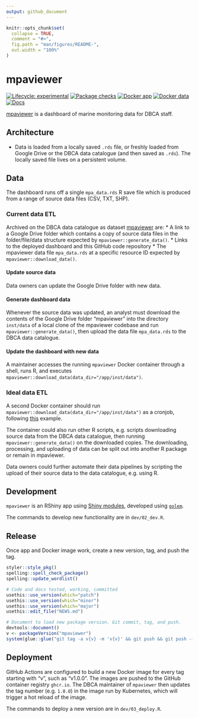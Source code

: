 ```yaml
---
output: github_document
---
```


<!-- README.md is generated from README.Rmd. Please edit that file -->

```r
knitr::opts_chunk$set(
  collapse = TRUE,
  comment = "#>",
  fig.path = "man/figures/README-",
  out.width = "100%"
)
```

# mpaviewer

<!-- badges: start -->
[![Lifecycle: experimental](https://img.shields.io/badge/lifecycle-experimental-orange.svg)](https://lifecycle.r-lib.org/articles/stages.html#experimental)
[![Package checks](https://github.com/dbca-wa/mpaviewer/workflows/R-CMD-check/badge.svg)](https://github.com/dbca-wa/mpaviewer/actions)
[![Docker app](https://github.com/dbca-wa/mpaviewer/actions/workflows/docker.yaml/badge.svg)](https://github.com/dbca-wa/mpaviewer/actions/workflows/docker.yaml)
[![Docker data](https://github.com/dbca-wa/mpaviewer/actions/workflows/docker_cron.yaml/badge.svg)](https://github.com/dbca-wa/mpaviewer/actions/workflows/docker_cron.yaml)
[![Docs](https://github.com/dbca-wa/mpaviewer/actions/workflows/pkgdown.yaml/badge.svg)](https://github.com/dbca-wa/mpaviewer/actions/workflows/pkgdown.yaml)
<!-- badges: end -->

[mpaviewer](https://mpaviewer.dbca.wa.gov.au/) is a dashboard of marine monitoring data for DBCA staff.

## Architecture
* Data is loaded from a locally saved `.rds` file, or freshly loaded from
  Google Drive or the DBCA data catalogue (and then saved as `.rds`).
  The locally saved file lives on a persistent volume.

## Data
The dashboard runs off a single `mpa_data.rds` R save file which is produced
from a range of source data files (CSV, TXT, SHP).

### Current data ETL
Archived on the DBCA data catalogue as dataset [mpaviewer](https://data.dbca.wa.gov.au/dataset/mpaviewer) are:
* A link to a Google Drive folder which contains a copy of source data files
  in the folder/file/data structure expected by `mpaviewer::generate_data()`.
* Links to the deployed dashboard and this GitHub code repository
* The mpaviewer data file `mpa_data.rds` at a specific resource ID expected by
  `mpaviewer::download_data()`.

#### Update source data  
Data owners can update the Google Drive folder with new data.

#### Generate dashboard data
Whenever the source data was updated, an analyst must download the contents
of the Google Drive folder "mpaviewer" into the directory `inst/data` of a local 
clone of the mpaviewer codebase and run `mpaviewer::generate_data()`, then upload
the data file `mpa_data.rds` to the DBCA data catalogue.

#### Update the dashboard with new data
A maintainer accesses the running `mpaviewer` Docker container through a shell, 
runs R, and executes `mpaviewer::download_data(data_dir="/app/inst/data")`.

### Ideal data ETL
A second Docker container should run `mpaviewer::download_data(data_dir="/app/inst/data")` as a cronjob, following
[this](https://github.com/dbca-wa/etlTurtleNesting/tree/master/cron) example.

The container could also run other R scripts, e.g. scripts downloading source 
data from the DBCA data catalogue, then running `mpaviewer::generate_data()`
on the downloaded copies. The downloading, processing, and uploading of data
can be split out into another R package or remain in mpaviewer.

Data owners could further automate their data pipelines by scripting the upload 
of their source data to the data catalogue, e.g. using R.

## Development
`mpaviewer` is an RShiny app using 
[Shiny modules](https://shiny.rstudio.com/articles/modules.html), 
developed using [`golem`](https://mastering-shiny.org/scaling-modules.html).

The commands to develop new functionality are in `dev/02_dev.R`.

## Release
Once app and Docker image work, create a new version, tag, and push the tag.
```r
styler::style_pkg()
spelling::spell_check_package()
spelling::update_wordlist()

# Code and docs tested, working, committed
usethis::use_version(which="patch")
usethis::use_version(which="minor")
usethis::use_version(which="major")
usethis::edit_file("NEWS.md")

# Document to load new package version. Git commit, tag, and push.
devtools::document()
v <- packageVersion("mpaviewer")
system(glue::glue("git tag -a v{v} -m 'v{v}' && git push && git push --tags"))
```

## Deployment
GitHub Actions are configured to build a new Docker image for every tag starting
with "v", such as "v1.0.0".
The images are pushed to the GitHub container registry `ghcr.io`.
The DBCA maintainer of `mpaviewer` then updates the tag number (e.g. `1.0.0`)
in the image run by Kubernetes, which will trigger a hot reload of the image.

The commands to deploy a new version are in `dev/03_deploy.R`.
